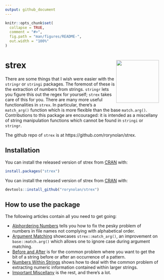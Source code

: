 ```yaml
---
output: github_document
---
```


<!-- README.md is generated from README.Rmd. Please edit that file -->

```r
knitr::opts_chunk$set(
  collapse = TRUE,
  comment = "#>",
  fig.path = "man/figures/README-",
  out.width = "100%"
)
```
# strex <img src="man/figures/logo.png" align="right" height=140/>

There are some things that I wish were easier with the `stringr` or `stringi` packages. The foremost of these is the extraction of numbers from strings. `stringr` lets you figure this out the regex for yourself; `strex` takes care of this for you. There are many more useful functionalities in `strex`. In particular, there's a `match_arg()` function which is more flexible than the base `match.arg()`. Contributions to this package are encouraged: it is intended as a miscellany of string manipulation functions which cannot be found in `stringi` or `stringr`.

The github repo of `strex` is at https://github.com/rorynolan/strex.

## Installation

You can install the released version of strex from [CRAN](https://CRAN.R-project.org) with:

```r
install.packages("strex")
```

You can install the released version of strex from [CRAN](https://CRAN.R-project.org) with:

```r
devtools::install_github("rorynolan/strex")
```


## How to use the package

The following articles contain all you need to get going:

* [Alphordering Numbers](https://rorynolan.github.io/strex/articles/alphordering-numbers.html) tells you how to fix the pesky problem of numbers in file names not complying with alphabetical order.
* [Argument Matching](https://rorynolan.github.io/strex/articles/argument-matching.html) showcases `strex::match_arg()`, an improvement on `base::match.arg()` which allows one to ignore case during argument matching.
* [Before and After](https://rorynolan.github.io/strex/articles/before-and-after.html) is for the common problem where you want to get the bit of a string before or after an occurrence of a pattern.
* [Numbers Within Strings](https://rorynolan.github.io/strex/articles/numbers-in-strings.html) shows how to deal with the common problem of extracting numeric information contained within larger strings.
* [Important Miscellany](https://rorynolan.github.io/strex/articles/important-miscellany.html) is the rest, and there's a lot.
